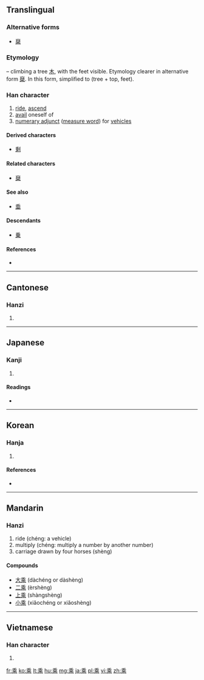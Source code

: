 {{also|乗|椉}}
==Translingual==
{{ja-forms|[[乗]]|乘|乘}}

===Alternative forms===
* [[椉]]

===Etymology===
{{liushu|p}} – climbing a tree [[木]], with the feet visible. Etymology clearer in alternative form [[椉]]. In this form, simplified to {{Han compound|禾|北}} (tree + top, feet).

===Han character===
{{Han char|rn=4|rad=丿|as=09|sn=10|four=2090<sub>1</sub>|canj=竹木中心 (HDLP)|ids=⿻禾北}}

# [[ride]], [[ascend]]
# [[avail]] oneself of
# [[numerary adjunct]] ([[measure word]]) for [[vehicles]]

====Derived characters====
* [[剩]]

====Related characters====
* [[椉]]

====See also====
* [[埀]]

====Descendants====
* [[乗]]

====References====
* {{Han ref|kx=0083.090|dkj=00154|dj=0166.400|hdz=10040.010|uh=4E58|ud=20056|bh=ADBC|bd=44476}}

----

==Cantonese==

===Hanzi===
{{yue-hanzi|jyut=|y=sing4, sing6}}

# {{defn|lang=yue|sort=丿09}}

----

==Japanese==

===Kanji===
{{ja-kanji|grade=|rs=丿09}}

# {{defn|lang=ja|sort=丿09}}

====Readings====
* {{ja-readings|on=[[じょう]] (jō), [[しょう]] (shō)|kun=[[のる]] (noru)}}

----

==Korean==

===Hanja===
{{ko-hanja|hangeul=승|rv=seung|mr=sŭng|eumhun=[[타다|탈]]|ehrv=tal|ehmr=t'al|ehy=}}

# {{defn|lang=ko|sort=丿09}}

====References====
* {{Hanja ref|nav=10257}}

----

==Mandarin==

===Hanzi===
{{cmn-hanzi|pin=[[chéng]] ([[cheng2]]), [[shèng]] ([[sheng4]])|wg=ch'eng<sup>2</sup>, sheng<sup>4</sup>}}

# ride (chéng: a vehicle)
# multiply (chéng: multiply a number by another number)
# carriage drawn by four horses (shèng)

====Compounds====
* [[大乘]] (dàchéng or dàshèng)
* [[二乘]] (èrshèng)
* [[上乘]] (shàngshèng)
* [[小乘]] (xiǎochéng or xiǎoshèng)

----

==Vietnamese==

===Han character===
{{vi-hantu|[[thừa]], [[thặng]], [[thắng]]|rs=丿09}}

# {{defn|lang=vi|sort=丿09}}

[[fr:乘]]
[[ko:乘]]
[[lt:乘]]
[[hu:乘]]
[[mg:乘]]
[[ja:乘]]
[[pl:乘]]
[[vi:乘]]
[[zh:乘]]